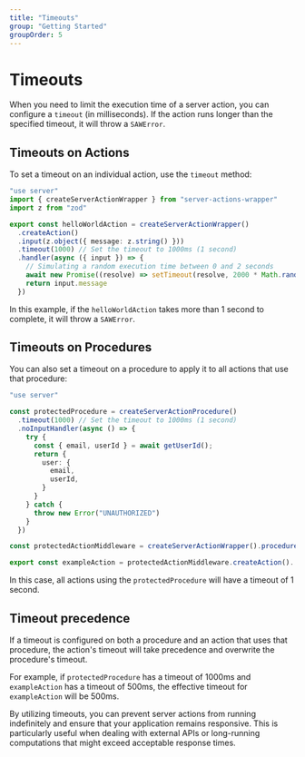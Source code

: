 ```yaml
---
title: "Timeouts"
group: "Getting Started"
groupOrder: 5
---
```


# Timeouts

When you need to limit the execution time of a server action, you can configure a `timeout` (in milliseconds). If the action runs longer than the specified timeout, it will throw a `SAWError`.

## Timeouts on Actions

To set a timeout on an individual action, use the `timeout` method:

```typescript:actions.ts
"use server"
import { createServerActionWrapper } from "server-actions-wrapper"
import z from "zod"

export const helloWorldAction = createServerActionWrapper()
  .createAction()
  .input(z.object({ message: z.string() }))
  .timeout(1000) // Set the timeout to 1000ms (1 second)
  .handler(async ({ input }) => {
    // Simulating a random execution time between 0 and 2 seconds
    await new Promise((resolve) => setTimeout(resolve, 2000 * Math.random()))
    return input.message
  })
```

In this example, if the `helloWorldAction` takes more than 1 second to complete, it will throw a `SAWError`.

## Timeouts on Procedures

You can also set a timeout on a procedure to apply it to all actions that use that procedure:

```typescript:actions.ts
"use server"

const protectedProcedure = createServerActionProcedure()
  .timeout(1000) // Set the timeout to 1000ms (1 second)
  .noInputHandler(async () => {
    try {
      const { email, userId } = await getUserId();
      return {
        user: {
          email,
          userId,
        }
      }
    } catch {
      throw new Error("UNAUTHORIZED")
    }
  })

const protectedActionMiddleware = createServerActionWrapper().procedure(protectedProcedure)

export const exampleAction = protectedActionMiddleware.createAction()...
```

In this case, all actions using the `protectedProcedure` will have a timeout of 1 second.

## Timeout precedence

If a timeout is configured on both a procedure and an action that uses that procedure, the action's timeout will take precedence and overwrite the procedure's timeout.

For example, if `protectedProcedure` has a timeout of 1000ms and `exampleAction` has a timeout of 500ms, the effective timeout for `exampleAction` will be 500ms.

By utilizing timeouts, you can prevent server actions from running indefinitely and ensure that your application remains responsive. This is particularly useful when dealing with external APIs or long-running computations that might exceed acceptable response times.
